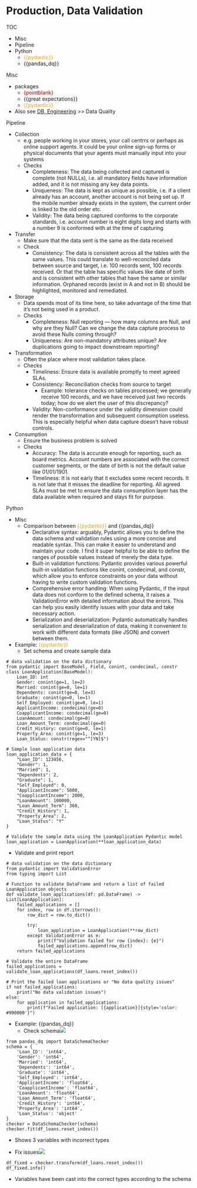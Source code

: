 # Production, Data Validation

TOC

* Misc
* Pipeline
* Python
	* [{{pydantic}}]{style='color: goldenrod'}
	* {{pandas\_dq}}



Misc

* packages
	* [{pointblank}]{style='color: #990000'}
	* {{great expectations}}
	* [{{pydantic}}]{style='color: goldenrod'}
* Also see [DB, Engineering](DB, Engineering) >> Data Quality



Pipeline

* Collection
	* e.g. people working in your stores, your call centrrs or perhaps as online support agents. It could be your online sign-up forms or physical documents that your agents must manually input into your systems
	* Checks
		* Completeness: The data being collected and captured is complete (not NULLs), i.e. all mandatory fields have information added, and it is not missing any key data points.
		* Uniqueness: The data is kept as unique as possible, i.e. if a client already has an account, another account is not being set up. If the mobile number already exists in the system, the current order is linked to the old order etc.
		* Validity: The data being captured conforms to the corporate standards, i.e. account number is eight digits long and starts with a number 9 is conformed with at the time of capturing
* Transfer
	* Make sure that the data sent is the same as the data received
	* Check
		* Consistency: The data is consistent across all the tables with the same values. This could translate to well-reconciled data between source and target, i.e. 100 records sent, 100 records received. Or that the table has specific values like date of birth and is consistent with other tables that have the same or similar information. Orphaned records (exist in A and not in B) should be highlighted, monitored and remediated.
* Storage
	* Data spends most of its time here, so take advantage of the time that it's not being used in a product.
	* Checks
		* Completeness: Null reporting — how many columns are Null, and why are they Null? Can we change the data capture process to avoid these Nulls coming through?
		* Uniqueness: Are non-mandatory attributes unique? Are duplications going to impact downstream reporting?
* Transformation
	* Often the place where most validation takes place.
	* Checks
		* Timeliness: Ensure data is available promptly to meet agreed SLAs.
		* Consistency: Reconciliation checks from source to target
			* Example: tolerance checks on tables processed; we generally receive 100 records, and we have received just two records today; how do we alert the user of this discrepancy?
		* Validity: Non-conformance under the validity dimension could render the transformation and subsequent consumption useless. This is especially helpful when data capture doesn't have robust controls.
* Consumption
	* Ensure the business problem is solved
	* Checks
		* Accuracy: The data is accurate enough for reporting, such as board metrics. Account numbers are associated with the correct customer segments, or the date of birth is not the default value like 01/01/1901.
		* Timeliness: It is not early that it excludes some recent records. It is not late that it misses the deadline for reporting. All agreed SLAs must be met to ensure the data consumption layer has the data available when required and stays fit for purpose.



Python

* Misc
	* Comparison between [{{pydantic}}]{style='color: goldenrod'} and {{pandas\_dq}}
		* Declarative syntax: arguably, Pydantic allows you to define the data schema and validation rules using a more concise and readable syntax. This can make it easier to understand and maintain your code. I find it super helpful to be able to define the ranges of possible values instead of merely the data type.
		* Built-in validation functions: Pydantic provides various powerful built-in validation functions like conint, condecimal, and constr, which allow you to enforce constraints on your data without having to write custom validation functions.
		* Comprehensive error handling: When using Pydantic, if the input data does not conform to the defined schema, it raises a ValidationError with detailed information about the errors. This can help you easily identify issues with your data and take necessary action.
		* Serialization and deserialization: Pydantic automatically handles serialization and deserialization of data, making it convenient to work with different data formats (like JSON) and convert between them.
* [Example]{.ribbon-highlight}: [{{pydantic}}]{style='color: goldenrod'}
	* Set schema and create sample data

```
# data validation on the data dictionary
from pydantic import BaseModel, Field, conint, condecimal, constr
class LoanApplication(BaseModel):
    Loan_ID: int
    Gender: conint(ge=1, le=2)
    Married: conint(ge=0, le=1)
    Dependents: conint(ge=0, le=3)
    Graduate: conint(ge=0, le=1)
    Self_Employed: conint(ge=0, le=1)
    ApplicantIncome: condecimal(ge=0)
    CoapplicantIncome: condecimal(ge=0)
    LoanAmount: condecimal(ge=0)
    Loan_Amount_Term: condecimal(ge=0)
    Credit_History: conint(ge=0, le=1)
    Property_Area: conint(ge=1, le=3)
    Loan_Status: constr(regex="^[YN]$")

# Sample loan application data
loan_application_data = {
    "Loan_ID": 123456,
    "Gender": 1,
    "Married": 1,
    "Dependents": 2,
    "Graduate": 1,
    "Self_Employed": 0,
    "ApplicantIncome": 5000,
    "CoapplicantIncome": 2000,
    "LoanAmount": 100000,
    "Loan_Amount_Term": 360,
    "Credit_History": 1,
    "Property_Area": 2,
    "Loan_Status": "Y"
}

# Validate the sample data using the LoanApplication Pydantic model
loan_application = LoanApplication(**loan_application_data)
```

* Validate and print report

```
# data validation on the data dictionary
from pydantic import ValidationError
from typing import List

# Function to validate DataFrame and return a list of failed LoanApplication objects
def validate_loan_applications(df: pd.DataFrame) -> List[LoanApplication]:
    failed_applications = []
    for index, row in df.iterrows():
        row_dict = row.to_dict()

        try:
            loan_application = LoanApplication(**row_dict)
        except ValidationError as e:
            print(f"Validation failed for row {index}: {e}")
            failed_applications.append(row_dict)
    return failed_applications

# Validate the entire DataFrame
failed_applications = validate_loan_applications(df_loans.reset_index())

# Print the failed loan applications or "No data quality issues"
if not failed_applications:
    print("No data validation issues")
else:
    for application in failed_applications:
        print(f"Failed application: [{application}]{style='color: #990000'}")
```

* [Example]{.ribbon-highlight}: {{pandas\_dq}}
	* Check schema![](./_resources/Production,_Data_Validation.resources/image.png)

```
from pandas_dq import DataSchemaChecker
schema = {
    'Loan_ID': 'int64',
    'Gender': 'int64',
    'Married': 'int64',
    'Dependents': 'int64',
    'Graduate': 'int64',
    'Self_Employed': 'int64',
    'ApplicantIncome': 'float64',
    'CoapplicantIncome': 'float64',
    'LoanAmount': 'float64',
    'Loan_Amount_Term': 'float64',
    'Credit_History': 'int64',
    'Property_Area': 'int64',
    'Loan_Status': 'object'
}
checker = DataSchemaChecker(schema)
checker.fit(df_loans.reset_index())
```

* Shows 3 variables with incorrect types

* Fix issues![](./_resources/Production,_Data_Validation.resources/image.2.png)

```
df_fixed = checker.transform(df_loans.reset_index())
df_fixed.info()
```

* Variables have been cast into the correct types according to the schema



























